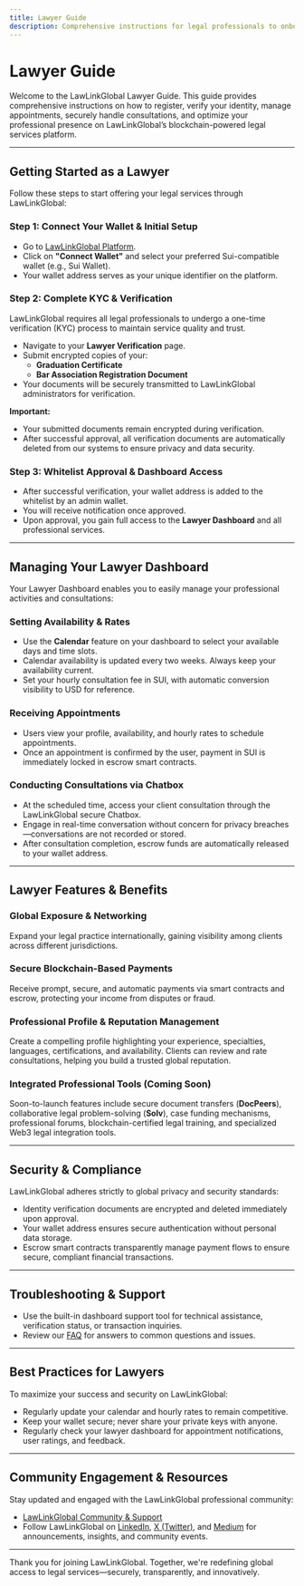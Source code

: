 ```yaml
---
title: Lawyer Guide
description: Comprehensive instructions for legal professionals to onboard, verify identity, manage consultations, and securely earn with LawLinkGlobal’s decentralized legal services platform.
---
```


# Lawyer Guide

Welcome to the LawLinkGlobal Lawyer Guide. This guide provides comprehensive instructions on how to register, verify your identity, manage appointments, securely handle consultations, and optimize your professional presence on LawLinkGlobal’s blockchain-powered legal services platform.

---

## Getting Started as a Lawyer

Follow these steps to start offering your legal services through LawLinkGlobal:

### Step 1: Connect Your Wallet & Initial Setup

- Go to [LawLinkGlobal Platform](https://platform.lawlinkglobal.com).
- Click on **"Connect Wallet"** and select your preferred Sui-compatible wallet (e.g., Sui Wallet).
- Your wallet address serves as your unique identifier on the platform.

### Step 2: Complete KYC & Verification

LawLinkGlobal requires all legal professionals to undergo a one-time verification (KYC) process to maintain service quality and trust.

- Navigate to your **Lawyer Verification** page.
- Submit encrypted copies of your:
  - **Graduation Certificate**  
  - **Bar Association Registration Document**
- Your documents will be securely transmitted to LawLinkGlobal administrators for verification.

**Important:**  
- Your submitted documents remain encrypted during verification.
- After successful approval, all verification documents are automatically deleted from our systems to ensure privacy and data security.

### Step 3: Whitelist Approval & Dashboard Access

- After successful verification, your wallet address is added to the whitelist by an admin wallet.
- You will receive notification once approved.
- Upon approval, you gain full access to the **Lawyer Dashboard** and all professional services.

---

## Managing Your Lawyer Dashboard

Your Lawyer Dashboard enables you to easily manage your professional activities and consultations:

### Setting Availability & Rates

- Use the **Calendar** feature on your dashboard to select your available days and time slots.
- Calendar availability is updated every two weeks. Always keep your availability current.
- Set your hourly consultation fee in SUI, with automatic conversion visibility to USD for reference.

### Receiving Appointments

- Users view your profile, availability, and hourly rates to schedule appointments.
- Once an appointment is confirmed by the user, payment in SUI is immediately locked in escrow smart contracts.

### Conducting Consultations via Chatbox

- At the scheduled time, access your client consultation through the LawLinkGlobal secure Chatbox.
- Engage in real-time conversation without concern for privacy breaches—conversations are not recorded or stored.
- After consultation completion, escrow funds are automatically released to your wallet address.

---

## Lawyer Features & Benefits

### Global Exposure & Networking
Expand your legal practice internationally, gaining visibility among clients across different jurisdictions.

### Secure Blockchain-Based Payments
Receive prompt, secure, and automatic payments via smart contracts and escrow, protecting your income from disputes or fraud.

### Professional Profile & Reputation Management
Create a compelling profile highlighting your experience, specialties, languages, certifications, and availability. Clients can review and rate consultations, helping you build a trusted global reputation.

### Integrated Professional Tools (Coming Soon)
Soon-to-launch features include secure document transfers (**DocPeers**), collaborative legal problem-solving (**Solv**), case funding mechanisms, professional forums, blockchain-certified legal training, and specialized Web3 legal integration tools.

---

## Security & Compliance

LawLinkGlobal adheres strictly to global privacy and security standards:

- Identity verification documents are encrypted and deleted immediately upon approval.
- Your wallet address ensures secure authentication without personal data storage.
- Escrow smart contracts transparently manage payment flows to ensure secure, compliant financial transactions.

---

## Troubleshooting & Support

- Use the built-in dashboard support tool for technical assistance, verification status, or transaction inquiries.
- Review our [FAQ](../faq) for answers to common questions and issues.

---

## Best Practices for Lawyers

To maximize your success and security on LawLinkGlobal:

- Regularly update your calendar and hourly rates to remain competitive.
- Keep your wallet secure; never share your private keys with anyone.
- Regularly check your lawyer dashboard for appointment notifications, user ratings, and feedback.

---

## Community Engagement & Resources

Stay updated and engaged with the LawLinkGlobal professional community:

- [LawLinkGlobal Community & Support](../community-support)
- Follow LawLinkGlobal on [LinkedIn](https://www.linkedin.com/company/lawlinkglobal), [X (Twitter)](https://x.com/lawlinkglobal), and [Medium](https://medium.com/lawlinkglobal) for announcements, insights, and community events.

---

Thank you for joining LawLinkGlobal. Together, we're redefining global access to legal services—securely, transparently, and innovatively.

